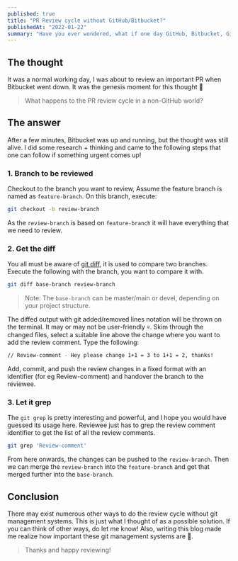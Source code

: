 ```yaml
---
published: true
title: "PR Review cycle without GitHub/Bitbucket?"
publishedAt: "2022-01-22"
summary: "Have you ever wondered, what if one day GitHub, Bitbucket, Gitlab, etc. goes down? How does review cycle work then."
---
```


## The thought

It was a normal working day, I was about to review an important PR when Bitbucket went down.
It was the genesis moment for this thought 🤔

> What happens to the PR review cycle in a non-GitHub world?

## The answer

After a few minutes, Bitbucket was up and running, but the thought was still alive. I did some
research + thinking and came to the following steps that one can follow if something urgent comes up!

### 1. Branch to be reviewed

Checkout to the branch you want to review, Assume the feature branch is named as `feature-branch`.
On this branch, execute:

```bash
git checkout -b review-branch
```

As the `review-branch` is based on `feature-branch` it will have everything that we need to review.

### 2. Get the diff

You all must be aware of [git diff](https://git-scm.com/docs/git-diff), it is used to compare two branches. Execute the following
with the branch, you want to compare it with.

```bash
git diff base-branch review-branch
```

> Note: The `base-branch` can be master/main or devel, depending on your project structure.

The diffed output with git added/removed lines notation will be thrown on the terminal. It may or may not be user-friendly 💀.
Skim through the changed files, select a suitable line above the change where you want to add the review comment.
Type the following:

```bash
// Review-comment - Hey please change 1+1 = 3 to 1+1 = 2, thanks!
```

Add, commit, and push the review changes in a fixed format with an identifier (for eg Review-comment) and handover
the branch to the reviewee.

### 3. Let it grep

The `git grep` is pretty interesting and powerful, and I hope you would have guessed its usage here.
Reviewee just has to grep the review comment identifier to get the list of all the review comments.

```bash
git grep 'Review-comment'
```

From here onwards, the changes can be pushed to the `review-branch`. Then we can merge the `review-branch` into the `feature-branch` and
get that merged further into the `base-branch`.

## Conclusion

There may exist numerous other ways to do the review cycle without git management systems.
This is just what I thought of as a possible solution. If you can think of other ways, do let me know!
Also, writing this blog made me realize how important these git management systems are 🚀.

> Thanks and happy reviewing!
